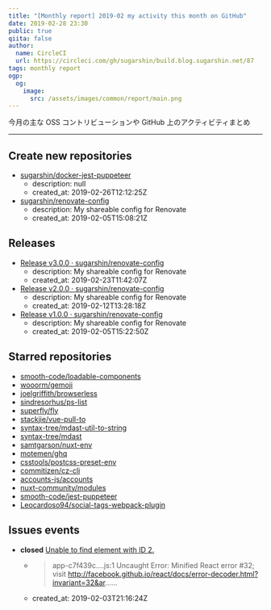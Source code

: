 ```yaml
---
title: "[Monthly report] 2019-02 my activity this month on GitHub"
date: 2019-02-28 23:30
public: true
qiita: false
author:
  name: CircleCI
  url: https://circleci.com/gh/sugarshin/build.blog.sugarshin.net/87
tags: monthly report
ogp:
  og:
    image:
      src: /assets/images/common/report/main.png
---
```


今月の主な OSS コントリビューションや GitHub 上のアクティビティまとめ

***

## Create new repositories

- [sugarshin/docker-jest-puppeteer](https://github.com/sugarshin/docker-jest-puppeteer)
  - description: null
  - created_at: 2019-02-26T12:12:25Z
- [sugarshin/renovate-config](https://github.com/sugarshin/renovate-config)
  - description: My shareable config for Renovate
  - created_at: 2019-02-05T15:08:21Z

## Releases

- [Release v3.0.0 · sugarshin/renovate-config](https://github.com/sugarshin/renovate-config/releases/tag/v3.0.0)
  - description: My shareable config for Renovate
  - created_at: 2019-02-23T11:42:07Z
- [Release v2.0.0 · sugarshin/renovate-config](https://github.com/sugarshin/renovate-config/releases/tag/v2.0.0)
  - description: My shareable config for Renovate
  - created_at: 2019-02-12T13:28:18Z
- [Release v1.0.0 · sugarshin/renovate-config](https://github.com/sugarshin/renovate-config/releases/tag/v1.0.0)
  - description: My shareable config for Renovate
  - created_at: 2019-02-05T15:22:50Z

## Starred repositories

- [smooth-code/loadable-components](https://github.com/smooth-code/loadable-components)
- [wooorm/gemoji](https://github.com/wooorm/gemoji)
- [joelgriffith/browserless](https://github.com/joelgriffith/browserless)
- [sindresorhus/ps-list](https://github.com/sindresorhus/ps-list)
- [superfly/fly](https://github.com/superfly/fly)
- [stackjie/vue-pull-to](https://github.com/stackjie/vue-pull-to)
- [syntax-tree/mdast-util-to-string](https://github.com/syntax-tree/mdast-util-to-string)
- [syntax-tree/mdast](https://github.com/syntax-tree/mdast)
- [samtgarson/nuxt-env](https://github.com/samtgarson/nuxt-env)
- [motemen/ghq](https://github.com/motemen/ghq)
- [csstools/postcss-preset-env](https://github.com/csstools/postcss-preset-env)
- [commitizen/cz-cli](https://github.com/commitizen/cz-cli)
- [accounts-js/accounts](https://github.com/accounts-js/accounts)
- [nuxt-community/modules](https://github.com/nuxt-community/modules)
- [smooth-code/jest-puppeteer](https://github.com/smooth-code/jest-puppeteer)
- [Leocardoso94/social-tags-webpack-plugin](https://github.com/Leocardoso94/social-tags-webpack-plugin)

## Issues events

- **closed** [Unable to find element with ID 2.](https://github.com/sugarshin/sugarshin.net/issues/19)
  - > app-c7f439c….js:1 Uncaught Error: Minified React error #32; visit http://facebook.github.io/react/docs/error-decoder.html?invariant=32&ar......
  - created_at: 2019-02-03T21:16:24Z
